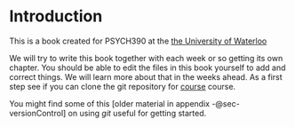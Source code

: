 # Introduction

This is a book created for PSYCH390 at the [the University of Waterloo](https://uwaterloo.ca)

We will try to write this book together with each week or so getting its own chapter. You should be able to edit the files in this book yourself to add and correct things. We will learn more about that in the weeks ahead. As a first step see if you can clone the git repository for [course](https://github.com/brittAnderson/uwloop390) course.

You might find some of this [older material in appendix -@sec-versionControl] on using *git* useful for getting started.
